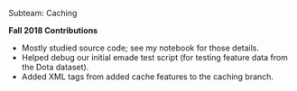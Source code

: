 Subteam: Caching

'''Fall 2018 Contributions'''
* Mostly studied source code; see my notebook for those details.
* Helped debug our initial emade test script (for testing feature data from the Dota dataset).
* Added XML tags from added cache features to the caching branch.